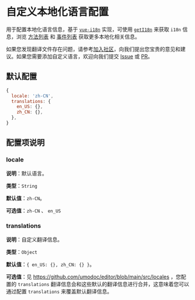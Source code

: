 # 自定义本地化语言配置

用于配置本地化语言信息，基于 [`vue-i18n`](https://vue-i18n.intlify.dev/guide/introduction.html) 实现，可使用 [`getI18n`](/cn/docs/methods#geti18n) 来获取 `i18n` 信息，浏览 [方法列表](/cn/docs/methods) 和 [事件列表](/cn/docs/events) 获取更多本地化相关信息。

如果您发现翻译文件存在问题，请参考[加入社区](/cn/docs#加入社区)，向我们提出您宝贵的意见和建议。如果您需要添加自定义语言，欢迎向我们提交 [Issue](https://github.com/umodoc/editor/issues) 或 [PR](https://github.com/umodoc/editor/pulls)。

## 默认配置

```js
{
  locale: 'zh-CN',
  translations: {
    en_US: {},
    zh_CN: {},
  },
}
```

## 配置项说明

### locale

**说明**：默认语言。

**类型**：`String`

**默认值**：`zh-CN`。

**可选值**：`zh-CN` 、 `en_US`

### translations

**说明**：自定义翻译信息。

**类型**：`Object`

**默认值**：`{ en_US: {}, zh_CN: {} }`。

**可选值**：见 https://github.com/umodoc/editor/blob/main/src/locales ，您配置的 `translations` 翻译信息会和这些默认的翻译信息进行合并，这意味着您可以通过配置 `translations` 来覆盖默认翻译信息。